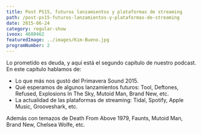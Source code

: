 ```yaml
---
title: Post PS15, futuros lanzamientos y plataformas de streaming
path: /post-ps15-futuros-lanzamientos-y-plataformas-de-streaming
date: 2015-06-24
category: regular-show
ivoox: 4680462
featuredImage: ../images/Kim-Bueno.jpg
programNumber: 2
---
```


Lo prometido es deuda, y aquí está el segundo capítulo de nuestro podcast. En este capítulo hablamos de:

*   Lo que más nos gustó del Primavera Sound 2015.
*   Qué esperamos de algunos lanzamientos futuros: Tool, Deftones, Refused, Explosions In The Sky, Mutoid Man, Brand New, etc.
*   La actualidad de las plataformas de streaming: Tidal, Spotify, Apple Music, Grooveshark, etc.

Además con temazos de Death From Above 1979, Faunts, Mutoid Man, Brand New, Chelsea Wolfe, etc.
